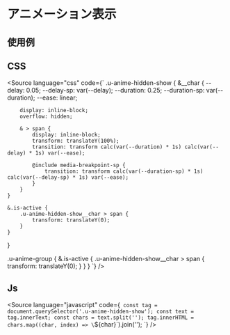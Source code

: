 
<Meta of={Stories} />

# アニメーション表示

## 使用例

<Canvas of={Stories.base} />

## CSS
<Source
  language="css"
  code={`
.u-anime-hidden-show {
    &__char {
        --delay: 0.05;
        --delay-sp: var(--delay);
        --duration: 0.25;
        --duration-sp: var(--duration);
        --ease: linear;

        display: inline-block;
        overflow: hidden;

        & > span {
            display: inline-block;
            transform: translateY(100%);
            transition: transform calc(var(--duration) * 1s) calc(var(--delay) * 1s) var(--ease);

            @include media-breakpoint-sp {
                transition: transform calc(var(--duration-sp) * 1s) calc(var(--delay-sp) * 1s) var(--ease);
            }
        }
    }

    &.is-active {
        .u-anime-hidden-show__char > span {
            transform: translateY(0);
        }
    }
}

.u-anime-group {
    &.is-active {
        .u-anime-hidden-show__char > span {
            transform: translateY(0);
        }
    }
}
  `}
/>


## Js
<Source
  language="javascript"
  code={`
const tag = document.querySelector('.u-anime-hidden-show');
const text = tag.innerText;
const chars = text.split('');
tag.innerHTML = chars.map((char, index) => \`<span class="u-anime-hidden-show__char" style="--delay: calc(\${delay} * \${index}); --duration: \${duration}; --ease: \${ease};"><span>\${char}</span></span>\`).join('');
  `}
/>



